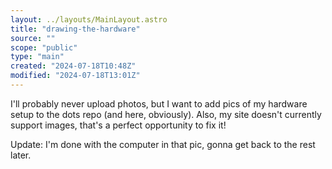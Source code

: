 ```yaml
---
layout: ../layouts/MainLayout.astro
title: "drawing-the-hardware"
source: ""
scope: "public"
type: "main"
created: "2024-07-18T10:48Z"
modified: "2024-07-18T13:01Z"
---
```


I'll probably never upload photos, but I want to add pics of my hardware setup to the dots repo (and here, obviously). Also, my site doesn't currently support images, that's a perfect opportunity to fix it!

Update: I'm done with the computer in that pic, gonna get back to the rest later.